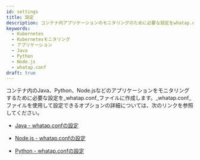 ```yaml
---
id: settings
title: 設定
description: コンテナ内アプリケーションのモニタリングのために必要な設定をwhatap.confファイルに作成します。設定できるオプションについて説明します。
keywords:
  - Kubernetes
  - Kubernetesモニタリング
  - アプリケーション
  - Java
  - Python
  - Node.js
  - whatap.conf
draft: true
---
```


コンテナ内のJava、Python、Node.jsなどのアプリケーションをモニタリングするために必要な設定を_whatap.conf_ファイルに作成します。_whatap.conf_ファイルを使用して設定できるオプションの詳細については、次のリンクを参照してください。

- [Java - whatap.confの設定](../java/set-agent)

- [Node.js - whatap.confの設定](../nodejs/set-agent)

- [Python - whatap.confの設定](../python/set-agent)
